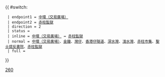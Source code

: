 {{ #switch: {{{format|}}}
  | endpoint1 = [[中環（交易廣場）巴士總站|中環（交易廣場）]]
  | endpoint2 = [[赤柱監獄]]
  | direction = 2
  | status = 
  | inline = [[中環（交易廣場）巴士總站|中環（交易廣場）]] ↔ [[赤柱監獄]]
  | normal = [[中環（交易廣場）巴士總站|中環（交易廣場）]]、[[金鐘]]、[[灣仔]]、[[香港仔隧道]]、[[深水灣]]、[[淺水灣]]、[[赤柱市集巴士總站|赤柱市集]]、[[聖士提反書院]]、[[赤柱監獄]]
  | full =
}}<noinclude>[[Category:城巴路線模板|260]]</noinclude>